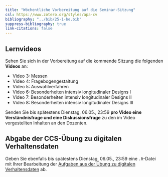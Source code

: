 ```yaml
---
title: "Wöchentliche Vorbereitung auf die Seminar-Sitzung"
csl: https://www.zotero.org/styles/apa-cv
bibliography: "../bib/25-1-be.bib"
suppress-bibliography: true
link-citations: false
---
```


## Lernvideos

Sehen Sie sich in der Vorbereitung auf die kommende Sitzung die folgenden **Videos** an:

- Video 3: Messen
- Video 4: Fragebogengestaltung
- Video 5: Auswahlverfahren
- Video 6: Besonderheiten intensiv longitudinaler Designs I
- Video 7: Besonderheiten intensiv longitudinaler Designs II
- Video 8: Besonderheiten intensiv longitudinaler Designs III

Senden Sie bis spätestens Dienstag, 06.05., 23:59 **pro Video eine Verständnisfrage und eine Diskussionsfrage** zu den im Video vorgestellten Inhalten an den Dozenten.

## Abgabe der CCS-Übung zu digitalen Verhaltensdaten

Geben Sie ebenfalls bis spätestens Dienstag, 06.05., 23:59 eine `.R`-Datei mit Ihrer Bearbeitung der [Aufgaben aus der Übung zu digitalen Verhaltensdaten](https://stats.ifp.uni-mainz.de/ba-ccs-track/befragung-daten.html) ab.